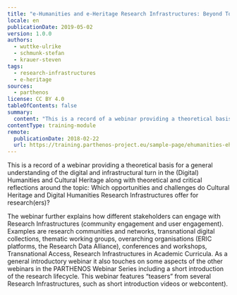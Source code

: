 ```yaml
---
title: "e-Humanities and e-Heritage Research Infrastructures: Beyond Tools"
locale: en
publicationDate: 2019-05-02
version: 1.0.0
authors:
  - wuttke-ulrike
  - schmunk-stefan
  - krauer-steven
tags:
  - research-infrastructures
  - e-heritage
sources:
  - parthenos
license: CC BY 4.0
tableOfContents: false
summary:
  content: "This is a record of a webinar providing a theoretical basis for a general understanding of the digital and infrastructural turn in the (Digital) Humanities and Cultural Heritage along with theoretical and critical reflections around the topic: Which opportunities and challenges do Cultural Heritage and Digital Humanities Research Infrastructures offer for research(ers)?"
contentType: training-module
remote:
  publicationDate: 2018-02-22
  url: https://training.parthenos-project.eu/sample-page/ehumanities-eheritage-webinar-series/webinar-beyond-tools/
---
```

This is a record of a webinar providing a theoretical basis for a general understanding of the digital and infrastructural turn in the (Digital) Humanities and Cultural Heritage along with theoretical and critical reflections around the topic: Which opportunities and challenges do Cultural Heritage and Digital Humanities Research Infrastructures offer for research(ers)?

The webinar further explains how different stakeholders can engage with Research Infrastructures (community engagement and user engagement). Examples are research communities and networks, transnational digital collections, thematic working groups, overarching organisations (ERIC platforms, the Research Data Alliance), conferences and workshops, Transnational Access, Research Infrastructures in Academic Curricula. As a general introductory webinar it also touches on some aspects of the other webinars in the PARTHENOS Webinar Series including a short introduction of the research lifecycle. This webinar features “teasers” from several Research Infrastructures, such as short introduction videos or webcontent).

<ExternalResource title="Interested in learning more?" subtitle="Check out e-Humanities and e-Heritage Research Infrastructures: Beyond Tools on PARTHENOS" url="https://training.parthenos-project.eu/sample-page/ehumanities-eheritage-webinar-series/webinar-beyond-tools/" />

